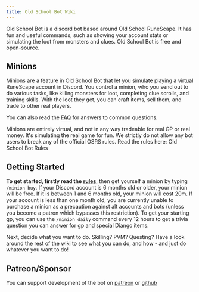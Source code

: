 ```yaml
---
title: Old School Bot Wiki
---
```


Old School Bot is a discord bot based around Old School RuneScape. It has fun and useful commands, such as showing your account stats or simulating the loot from monsters and clues. Old School Bot is free and open-source.

## Minions

Minions are a feature in Old School Bot that let you simulate playing a virtual RuneScape account in Discord. You control a minion, who you send out to do various tasks, like killing monsters for loot, completing clue scrolls, and training skills. With the loot they get, you can craft items, sell them, and trade to other real players.

You can also read the [FAQ](https://wiki.oldschool.gg/getting-started/faq/) for answers to common questions.

Minions are entirely virtual, and not in any way tradeable for real GP or real money. It's simulating the real game for fun. We strictly do not allow any bot users to break any of the official OSRS rules. Read the rules here: Old School Bot Rules

## Getting Started

**To get started, firstly read the** [**rules**](getting-started/rules.md), then get yourself a minion by typing `/minion buy`. If your Discord account is 6 months old or older, your minion will be free. If it is between 1 and 6 months old, your minion will cost 20m. If your account is less than one month old, you are currently unable to purchase a minion as a precaution against alt accounts and bots (unless you become a patron which bypasses this restriction). To get your starting gp, you can use the `/minion daily` command every 12 hours to get a trivia question you can answer for gp and special Diango items.

Next, decide what you want to do. Skilling? PVM? Questing? Have a look around the rest of the wiki to see what you can do, and how - and just do whatever you want to do!

## Patreon/Sponsor

You can support development of the bot on [patreon](https://www.patreon.com/oldschoolbot) or [github](https://github.com/sponsors/gc)
